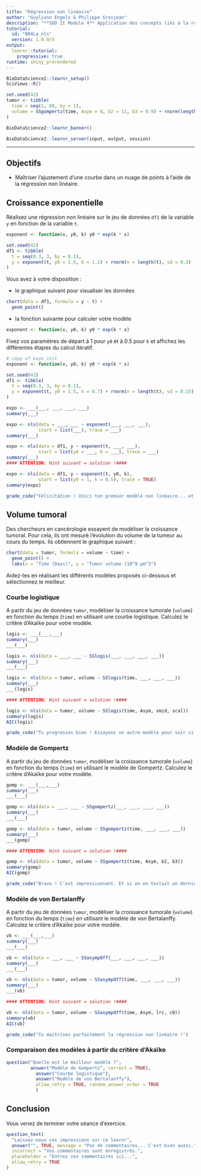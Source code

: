```yaml
---
title: "Régression non linéaire"
author: "Guyliann Engels & Philippe Grosjean"
description: "**SDD II Module 4** Application des concepts liés à la régression non linéaire"
tutorial:
  id: "B04La_nls"
  version: 1.0.0/5
output: 
  learnr::tutorial:
    progressive: true
runtime: shiny_prerendered
---
```

  
```r
BioDataScience2::learnr_setup()
SciViews::R()

set.seed(42)
tumor <- tibble(
  time = seq(1, 60, by = 1),
  volume = SSgompertz(time, Asym = 8, b2 = 11, b3 = 0.9) + rnorm(length(time), 0, 0.05)
)
```

```r
BioDataScience2::learnr_banner()
```

```r
BioDataScience2::learnr_server(input, output, session)
```

----
  
## Objectifs
  
- Maîtriser l'ajustement d'une courbe dans un nuage de points à l'aide de la régression non linéaire. 

## Croissance exponentielle 

Réalisez une régression non linéaire sur le jeu de données `df1` de la variable `y` en fonction de la variable `t`. 

```r
exponent <- function(x, y0, k) y0 * exp(k * x)

set.seed(42)
df1 <- tibble(
  t = seq(0.3, 3, by = 0.1),
  y = exponent(t, y0 = 1.5, k = 1.1) + rnorm(n = length(t), sd = 0.3)
)
```

Vous avez à votre disposition : 

- le graphique suivant pour visualiser les données

```r
chart(data = df1, formula = y ~ t) +
  geom_point() 
```

- la fonction suivante pour calculer votre modèle 

```r
exponent <- function(x, y0, k) y0 * exp(k * x)
```

Fixez vos paramètres de départ à 1 pour `y0` et à 0.5 pour `k` et affichez les différentes étapes du calcul itératif.  

```r
# copy of expo_init
exponent <- function(x, y0, k) y0 * exp(k * x)

set.seed(42)
df1 <- tibble(
  t = seq(0.3, 3, by = 0.1),
  y = exponent(t, y0 = 1.5, k = 0.7) + rnorm(n = length(t), sd = 0.15)
)
```

```r
expo <- ___(___, ___, ___, ___)
summary(___)
```

```r
expo <- nls(data = ___, ___ ~ exponent(___, ___, ___),
            start = list(___), trace = ___)
summary(___)
```

```r
expo <- nls(data = df1, y ~ exponent(t, ___, ___),
            start = list(y0 = ___, k = ___), trace = ___)
summary(___)
#### ATTENTION: Hint suivant = solution !####
```

```r
expo <- nls(data = df1, y ~ exponent(t, y0, k),
            start = list(y0 = 1, k = 0.5), trace = TRUE)
summary(expo)
```

```r
grade_code("Félicitation ! Voici ton premier modèle non linéaire... et certainement pas le dernier.")
```

## Volume tumoral 

Des chercheurs en cancérologie essayent de modéliser la croissance tumoral. Pour cela, ils ont mesuré l'évolution du volume de la tumeur au cours du temps. Ils obtiennent le graphique suivant :

```r
chart(data = tumor, formula = volume ~ time) +
  geom_point() + 
  labs(x = "Time [Days]", y = "Tumor volume [10^9 µm^3")
```

Aidez-les en réalisant les différents modèles proposés ci-dessous et sélectionnez le meilleur.

### Courbe logistique 

A partir du jeu de données `tumor`, modéliser la croissance tumorale (`volume`) en fonction du temps (`time`) en utilisant une courbe logistique. Calculez le critère d'Akaïke pour votre modèle. 

```r
logis <- ___(___,___)
summary(___)
___(___)
```

```r
logis <- nls(data = ___, ___ ~ SSlogis(___, ___, ___, ___))
summary(___)
___(___)
```

```r
logis <- nls(data = tumor, volume ~ SSlogis(time, ___, ___, ___))
summary(___)
___(logis)

#### ATTENTION: Hint suivant = solution !####
```

```r
logis <- nls(data = tumor, volume ~ SSlogis(time, Asym, xmid, scal))
summary(logis)
AIC(logis)
```

```r
grade_code("Tu progresses bien ! Essayons un autre modèle pour voir si l'on peut trouver mieux.")
```

### Modèle de Gompertz

A partir du jeu de données `tumor`, modéliser la croissance tumorale (`volume`) en fonction du temps (`time`) en utilisant le modèle de Gompertz. Calculez le critère d'Akaïke pour votre modèle. 

```r
gomp <- ___(___,___)
summary(___)
___(___)
```

```r
gomp <- nls(data = ___, ___ ~ SSgompertz(___, ___, ___, ___))
summary(___)
___(___)
```

```r
gomp <- nls(data = tumor, volume ~ SSgompertz(time, ___, ___, ___))
summary(___)
___(gomp)

#### ATTENTION: Hint suivant = solution !####
```

```r
gomp <- nls(data = tumor, volume ~ SSgompertz(time, Asym, b2, b3))
summary(gomp)
AIC(gomp)
```

```r
grade_code("Bravo ! C'est impressionnant. Et si on en testait un dernier ...")
```

### Modèle de von Bertalanffy

A partir du jeu de données `tumor`, modéliser la croissance tumorale (`volume`) en fonction du temps (`time`) en utilisant le modèle de von Bertalanffy. Calculez le critère d'Akaïke pour votre modèle. 

```r
vb <- ___(___,___)
summary(___)
___(___)
```

```r
vb <- nls(data = ___, ___ ~ SSasympOff(___, ___, ___, ___))
summary(___)
___(___)
```

```r
vb <- nls(data = tumor, volume ~ SSasympOff(time, ___, ___, ___))
summary(___)
___(vb)

#### ATTENTION: Hint suivant = solution !####
```

```r
vb <- nls(data = tumor, volume ~ SSasympOff(time, Asym, lrc, c0))
summary(vb)
AIC(vb)
```

```r
grade_code("Tu maitrises parfaitement la régression non linéaire !")
```

### Comparaison des modèles à partir du critère d'Akaïke

```r
question("Quelle est le meilleur modèle ?",
         answer("Modèle de Gompertz", correct = TRUE),
           answer("Courbe logistique"),
           answer("Modèle de von Bertalanffy"), 
           allow_retry = TRUE, random_answer_order = TRUE
           )
```

## Conclusion

Vous venez de terminer votre séance d'exercice.

```r
question_text(
  "Laissez-nous vos impressions sur ce learnr",
  answer("", TRUE, message = "Pas de commentaires... C'est bien aussi."),
  incorrect = "Vos commentaires sont enregistrés.",
  placeholder = "Entrez vos commentaires ici...",
  allow_retry = TRUE
)
```
